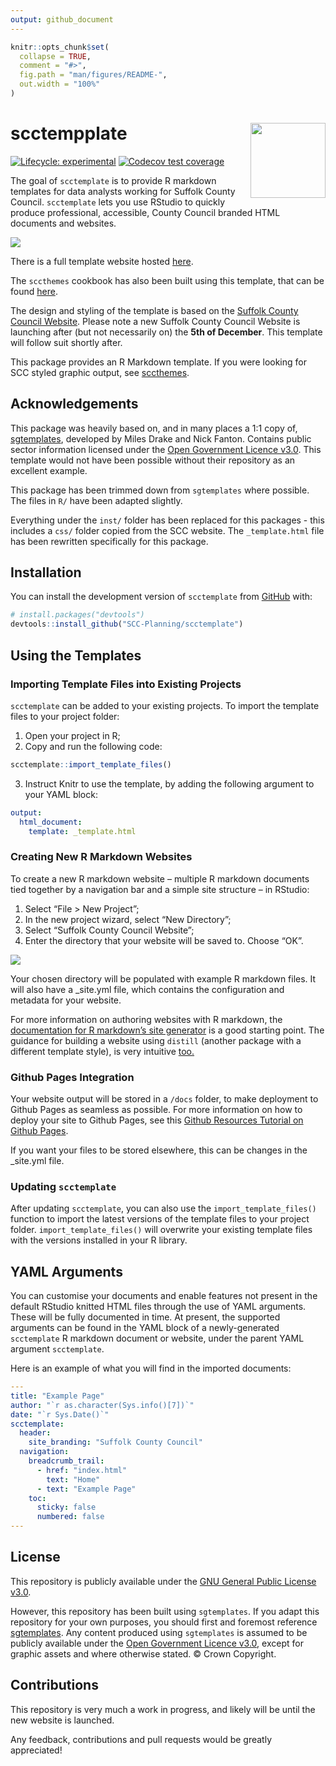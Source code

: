 ```yaml
---
output: github_document
---
```


<!-- README.md is generated from README.Rmd. Please edit that file -->

```r
knitr::opts_chunk$set(
  collapse = TRUE,
  comment = "#>",
  fig.path = "man/figures/README-",
  out.width = "100%"
)
```

# scctempplate <img src="inst/figures/scc-hex.png" align="right" width="120"/>

<!-- badges: start -->
[![Lifecycle: experimental](https://img.shields.io/badge/lifecycle-experimental-orange.svg)](https://lifecycle.r-lib.org/articles/stages.html#experimental)
[![Codecov test coverage](https://codecov.io/gh/SCC-Planning/scctemplate/branch/main/graph/badge.svg)](https://app.codecov.io/gh/SCC-Planning/scctemplate?branch=main)
<!-- badges: end -->

The goal of `scctemplate` is to provide R markdown templates for data analysts working for Suffolk County Council. `scctemplate` lets you use RStudio to quickly produce professional, accessible, County Council branded HTML documents and websites.

<img src="inst/figures/markdown-example.png"/>


There is a full template website hosted [here](https://scc-planning.github.io/scctemplate-example-site/index.html).

The `sccthemes` cookbook has also been built using this template, that can be found [here](https://scc-planning.github.io/scc-cookbook/).

The design and styling of the template is based on the [Suffolk County Council Website](https://www.suffolk.gov.uk/). Please note a new Suffolk County Council Website is launching after (but not necessarily on) the **5th of December**. This template will follow suit shortly after.

This package provides an R Markdown template. If you were looking for SCC styled graphic output, see [sccthemes](https://github.com/thomaszwagerman/sccthemes).

## Acknowledgements
This package was heavily based on, and in many places a 1:1 copy of, [sgtemplates](https://github.com/DataScienceScotland/sgtemplates), developed by Miles Drake and Nick Fanton. Contains public sector information licensed under the [Open Government Licence v3.0](https://www.nationalarchives.gov.uk/doc/open-government-licence/version/3/). This template would not have been possible without their repository as an excellent example.

This package has been trimmed down from `sgtemplates` where possible. The files in `R/` have been adapted slightly. 

Everything under the `inst/` folder has been replaced for this packages - this includes a `css/` folder copied from the SCC website. The `_template.html` file has been rewritten specifically for this package.

## Installation

You can install the development version of `scctemplate` from [GitHub](https://github.com/) with:

``` r
# install.packages("devtools")
devtools::install_github("SCC-Planning/scctemplate")
```
## Using the Templates

### Importing Template Files into Existing Projects

`scctemplate` can be added to your existing projects. To import the template files to your project folder:

1. Open your project in R;
2. Copy and run the following code:

``` r
scctemplate::import_template_files()
```

3. Instruct Knitr to use the template, by adding the following argument to your YAML block:

``` yaml
output:
  html_document:
    template: _template.html
```

### Creating New R Markdown Websites

To create a new R markdown website -- multiple R markdown documents tied together by a navigation bar and a simple site structure -- in RStudio:

1. Select "File > New Project";
2. In the new project wizard, select "New Directory";
3. Select "Suffolk County Council Website";
4. Enter the directory that your website will be saved to. Choose "OK".

<img src="inst/figures/create-scc-website-example.png"/>

Your chosen directory will be populated with example R markdown files. It will also have a \_site.yml file, which contains the configuration and metadata for your website.

For more information on authoring websites with R markdown, the [documentation for R markdown's site generator](https://bookdown.org/yihui/rmarkdown/rmarkdown-site.html) is a good starting point. The guidance for building a website using `distill` (another package with a different template style), is very intuitive [too.](https://rstudio.github.io/distill/website.html)

### Github Pages Integration

Your website output will be stored in a `/docs` folder, to make deployment to Github Pages as seamless as possible. For more information on how to deploy your site to Github Pages, see this [Github Resources Tutorial on Github Pages](https://resources.github.com/github-and-rstudio/).

If you want your files to be stored elsewhere, this can be changes in the \_site.yml file.

### Updating `scctemplate`

After updating `scctemplate`, you can also use the `import_template_files()` function to import the latest versions of the template files to your project folder. `import_template_files()` will overwrite your existing template files with the versions installed in your R library.

## YAML Arguments

You can customise your documents and enable features not present in the default RStudio knitted HTML files through the use of YAML arguments. These will be fully documented in time. At present, the supported arguments can be found in the YAML block of a newly-generated `scctemplate` R markdown document or website, under the parent YAML argument `scctemplate`.

Here is an example of what you will find in the imported documents:

``` yaml
---
title: "Example Page"
author: "`r as.character(Sys.info()[7])`"
date: "`r Sys.Date()`"
scctemplate:
  header:
    site_branding: "Suffolk County Council"
  navigation:
    breadcrumb_trail:
      - href: "index.html"
        text: "Home"
      - text: "Example Page"
    toc:
      sticky: false
      numbered: false
---

```

## License

This repository is publicly available under the [GNU General Public License v3.0](LICENSE). 

However, this repository has been built using `sgtemplates`. If you adapt this repository for your own purposes, you should first and foremost reference [sgtemplates](https://github.com/DataScienceScotland/sgtemplates). Any content produced using `sgtemplates` is assumed to be publicly available under the [Open Government Licence v3.0](http://www.nationalarchives.gov.uk/doc/open-government-licence/version/3/), except for graphic assets and where otherwise stated. © Crown Copyright.

## Contributions
This repository is very much a work in progress, and likely will be until the new website is launched.

Any feedback, contributions and pull requests would be greatly appreciated!
